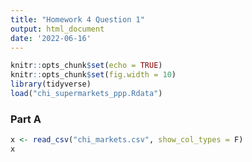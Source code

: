```yaml
---
title: "Homework 4 Question 1"
output: html_document
date: '2022-06-16'
---
```


```r
knitr::opts_chunk$set(echo = TRUE)
knitr::opts_chunk$set(fig.width = 10)
library(tidyverse)
load("chi_supermarkets_ppp.Rdata")
```

### Part A

```r
x <- read_csv("chi_markets.csv", show_col_types = F)
x
```